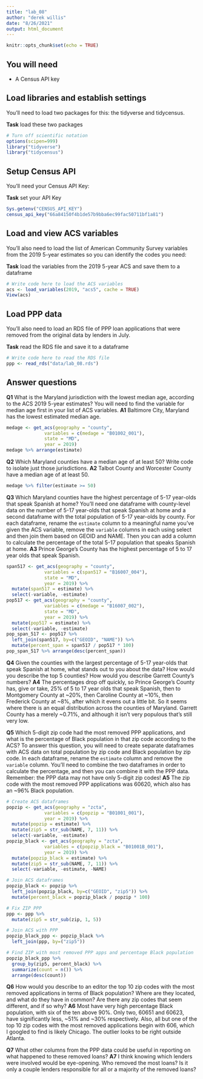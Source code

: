 ```yaml
---
title: "lab_08"
author: "derek willis"
date: "8/26/2021"
output: html_document
---
```


```r
knitr::opts_chunk$set(echo = TRUE)
```

## You will need

* A Census API key

## Load libraries and establish settings

You'll need to load two packages for this: the tidyverse and tidycensus.

**Task** load these two packages

```r
# Turn off scientific notation
options(scipen=999)
library("tidyverse")
library("tidycensus")
```

## Setup Census API

You'll need your Census API Key:

**Task** set your API Key

```r
Sys.getenv("CENSUS_API_KEY")
census_api_key("66a84150f4b1de57b9bba6ec99fac50711bf1a81")
```

## Load and view ACS variables

You'll also need to load the list of American Community Survey variables from the 2019 5-year estimates so you can identify the codes you need:

**Task** load the variables from the 2019 5-year ACS and save them to a dataframe

```r
# Write code here to load the ACS variables
acs <- load_variables(2019, "acs5", cache = TRUE)
View(acs)
```

## Load PPP data

You'll also need to load an RDS file of PPP loan applications that were removed from the original data by lenders in July.

**Task** read the RDS file and save it to a dataframe

```r
# Write code here to read the RDS file
ppp <- read_rds("data/lab_08.rds")
```

## Answer questions

**Q1** What is the Maryland jurisdiction with the lowest median age, according to the ACS 2019 5-year estimates? You will need to find the variable for median age first in your list of ACS variables.
**A1**
Baltimore City, Maryland has the lowest estimated median age. 
```r
medage <- get_acs(geography = "county",
              variables = c(medage = "B01002_001"),
              state = "MD",
              year = 2019)
medage %>% arrange(estimate)
```

**Q2** Which Maryland counties have a median age of at least 50? Write code to isolate just those jurisdictions.
**A2**
Talbot County and Worcester County have a median age of at least 50. 
```r
medage %>% filter(estimate >= 50)
```

**Q3** Which Maryland counties have the highest percentage of 5-17 year-olds that speak Spanish at home? You'll need one dataframe with county-level data on the number of 5-17 year-olds that speak Spanish at home and a second dataframe with the total population of 5-17 year-olds by county. For each dataframe, rename the `estimate` column to a meaningful name you've given the ACS variable, remove the `variable` columns in each using select and then join them based on GEOID and NAME. Then you can add a column to calculate the percentage of the total 5-17 population that speaks Spanish at home.
**A3**
Prince George's County has the highest percentage of 5 to 17 year olds that speak Spanish. 
```r
span517 <- get_acs(geography = "county",
              variables = c(span517 = "B16007_004"),
              state = "MD",
              year = 2019) %>% 
  mutate(span517 = estimate) %>% 
  select(-variable, -estimate)
pop517 <- get_acs(geography = "county",
              variables = c(medage = "B16007_002"),
              state = "MD",
              year = 2019) %>% 
  mutate(pop517 = estimate) %>% 
  select(-variable, -estimate)
pop_span_517 <- pop517 %>% 
  left_join(span517, by=c("GEOID", "NAME")) %>% 
  mutate(percent_span = span517 / pop517 * 100)
pop_span_517 %>% arrange(desc(percent_span))
```

**Q4** Given the counties with the largest percentage of 5-17 year-olds that speak Spanish at home, what stands out to you about the data? How would you describe the top 5 counties? How would you describe Garrett County's numbers?
**A4**
The percentages drop off quickly, so Prince George's County has, give or take, 25% of 5 to 17 year olds that speak Spanish, then to Montgomery County at ~20%, then  Caroline County at ~10%, then Frederick County at ~8%, after which it evens out a little bit. So it seems where there is an equal distribution across the counties of Maryland. Garrett County has a merely ~0.71%, and although it isn't very populous that's still very low. 

**Q5** Which 5-digit zip code had the most removed PPP applications, and what is the percentage of Black population in that zip code according to the ACS? To answer this question, you will need to create separate dataframes with ACS data on total population by zip code and Black population by zip code. In each dataframe, rename the `estimate` column and remove the `variable` column. You'll need to combine the two dataframes in order to calculate the percentage, and then you can combine it with the PPP data. Remember: the PPP data may not have only 5-digit zip codes!
**A5**
The zip code with the most removed PPP applications was 60620, which also has an ~96% Black population. 
```r
# Create ACS dataframes
popzip <- get_acs(geography = "zcta",
              variables = c(popzip = "B01001_001"),
              year = 2019) %>% 
  mutate(popzip = estimate) %>% 
  mutate(zip5 = str_sub(NAME, 7, 11)) %>% 
  select(-variable, -estimate)
popzip_black <- get_acs(geography = "zcta",
              variables = c(popzip_black = "B01001B_001"),
              year = 2019) %>% 
  mutate(popzip_black = estimate) %>% 
  mutate(zip5 = str_sub(NAME, 7, 11)) %>% 
  select(-variable, -estimate, -NAME)

# Join ACS dataframes
popzip_black <- popzip %>% 
  left_join(popzip_black, by=c("GEOID", "zip5")) %>% 
  mutate(percent_black = popzip_black / popzip * 100)

# Fix ZIP PPP
ppp <- ppp %>%
  mutate(zip5 = str_sub(zip, 1, 5))

# Join ACS with PPP
popzip_black_ppp <- popzip_black %>% 
  left_join(ppp, by=("zip5"))

# Find ZIP with most removed PPP apps and percentage Black population
popzip_black_ppp %>% 
  group_by(zip5, percent_black) %>% 
  summarize(count = n()) %>% 
  arrange(desc(count))
```

**Q6** How would you describe to an editor the top 10 zip codes with the most removed applications in terms of Black population? Where are they located, and what do they have in common? Are there any zip codes that seem different, and if so why?
**A6**
Most have very high percentage Black population, with six of the ten above 90%. Only two, 60651 and 60623, have significantly less, ~51% and ~30% respectively. Also, all but one of the top 10 zip codes with the most removed applications begin with 606, which I googled to find is likely Chicago. The outlier looks to be right outside Atlanta. 

**Q7** What other columns from the PPP data could be useful in reporting on what happened to these removed loans?
**A7**
I think knowing which lenders were involved would be eye-opening. Who removed the most loans? Is it only a couple lenders responsible for all or a majority of the removed loans?